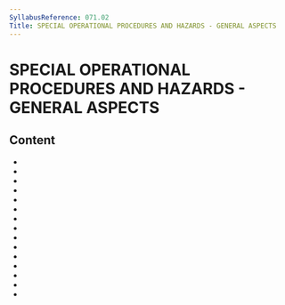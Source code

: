 ```yaml
---
SyllabusReference: 071.02
Title: SPECIAL OPERATIONAL PROCEDURES AND HAZARDS - GENERAL ASPECTS
---
```


# SPECIAL OPERATIONAL PROCEDURES AND HAZARDS - GENERAL ASPECTS

## Content

- <Link href="071.02.01" />
- <Link href="071.02.02" />
- <Link href="071.02.03" />
- <Link href="071.02.04" />
- <Link href="071.02.05" />
- <Link href="071.02.06" />
- <Link href="071.02.07" />
- <Link href="071.02.08" />
- <Link href="071.02.09" />
- <Link href="071.02.10" />
- <Link href="071.02.11" />
- <Link href="071.02.12" />
- <Link href="071.02.13" />
- <Link href="071.02.14" />
- <Link href="071.02.15" />

